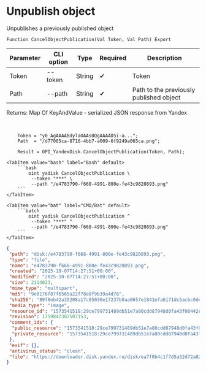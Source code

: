 ﻿---
sidebar_position: 2
description: Unpublish object and other functions to work with Yandex Disk in the Open Integration Package, a free open-source integration library for 1C:Enterprise 8, OneScript and CLI
keywords: [1C, 1С, 1С:Enterprise, 1С:Enterprise 8.3, API, Integration, Services, Exchange, OneScript, CLI, Yandex Disk]
---


# Unpublish object
 Unpublishes a previously published object



`Function CancelObjectPublication(Val Token, Val Path) Export`

  | Parameter | CLI option | Type | Required | Description |
  |-|-|-|-|-|
  | Token | --token | String | &#x2714; | Token |
  | Path | --path | String | &#x2714; | Path to the previously published object |

  
  Returns:  Map Of KeyAndValue - serialized JSON response from Yandex

<br/>



```bsl title="1C:Enterprise/OneScript code example"
    Token = "y0_AgAAAABdylaOAAs0QgAAAAD5i-a...";
    Path  = "/d77005ca-8716-4bb7-a009-6f9249a065ca.png";

    Result = OPI_YandexDisk.CancelObjectPublication(Token, Path);
```
 

 <Tabs>
  
    <TabItem value="bash" label="Bash" default>
        ```bash
            oint yadisk CancelObjectPublication \
             --token "***" \
             --path "/e4783790-f668-4991-800e-fe43c9820893.png"
        ```
    </TabItem>
  
    <TabItem value="bat" label="CMD/Bat" default>
        ```batch
            oint yadisk CancelObjectPublication ^
             --token "***" ^
             --path "/e4783790-f668-4991-800e-fe43c9820893.png"
        ```
    </TabItem>
</Tabs>


```json title="Result"
{
 "path": "disk:/e4783790-f668-4991-800e-fe43c9820893.png",
 "type": "file",
 "name": "e4783790-f668-4991-800e-fe43c9820893.png",
 "created": "2025-10-07T14:27:51+00:00",
 "modified": "2025-10-07T14:27:51+00:00",
 "size": 2114023,
 "mime_type": "multipart",
 "md5": "9e0176f87f6565a22f78e0f9b39a4d78",
 "sha256": "89f8eb42a35208a17c85036e17237b0aa0657e1841efa6171dc5acbc0dea9e18",
 "media_type": "image",
 "resource_id": "1573541518:29ce799731489db51e7a80cdd87948d0fa43f00442c275fc637043405007f69d",
 "revision": 1759847307507153,
 "comment_ids": {
  "public_resource": "1573541518:29ce799731489db51e7a80cdd87948d0fa43f00442c275fc637043405007f69d",
  "private_resource": "1573541518:29ce799731489db51e7a80cdd87948d0fa43f00442c275fc637043405007f69d"
 },
 "exif": {},
 "antivirus_status": "clean",
 "file": "https://downloader.disk.yandex.ru/disk/ea7f0b4c1f7d5a32d72a828f74f8e113d5e0defb4e9cb79576c5214722026c97/68e55bcc/Kdpe3dFisZLPovVA4r-aBmpkby3AOQiLsayEHYapOMw2ylFGSbZZrsWtGPTvHxG_-QDrqSGFBOOsS3b3gKT1zA%3D%3D?uid=1573541518&filename=e4783790-f668-4991-800e-fe43c9820893.png&disposition=attachment&hash=&limit=0&content_type=multipart&owner_uid=1573541518&fsize=2114023&hid=03d7263840468e281bd0b238a26e7d0d&media_type=image&tknv=v3&etag=9e0176f87f6565a22f78e0f9b39a4d78"
}
```
